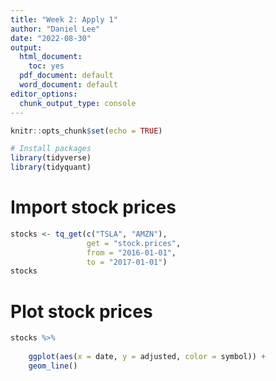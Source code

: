 ```yaml
---
title: "Week 2: Apply 1"
author: "Daniel Lee"
date: "2022-08-30"
output:
  html_document: 
    toc: yes
  pdf_document: default
  word_document: default
editor_options: 
  chunk_output_type: console
---
```


```r
knitr::opts_chunk$set(echo = TRUE)

# Install packages
library(tidyverse)
library(tidyquant)
```

# Import stock prices

```r
stocks <- tq_get(c("TSLA", "AMZN"),
                 get = "stock.prices",
                 from = "2016-01-01",
                 to = "2017-01-01")
stocks
```

# Plot stock prices

```r
stocks %>%
    
    ggplot(aes(x = date, y = adjusted, color = symbol)) +
    geom_line()
```

